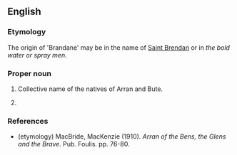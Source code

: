 ==English==

===Etymology===
The origin of 'Brandane' may be in the name of [[w:Saint Brendan|Saint Brendan]] or in ''the bold water or spray men''.

===Proper noun===
{{en-proper noun}}

# {{archaic}} Collective name of the natives of Arran and Bute.
# {{surname|from=Irish}}

===References===
* (etymology) MacBride, MacKenzie (1910). ''Arran of the Bens, the Glens and the Brave''. Pub. Foulis. pp. 76-80.